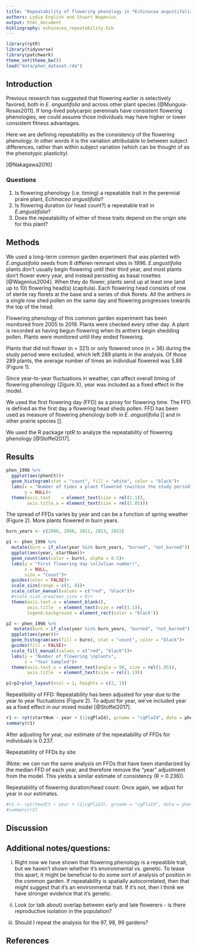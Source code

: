 ```yaml
---
title: "Repeatability of flowering phenology in *Echinacea angustifolia*"
authors: Lydia English and Stuart Wagenius
output: html_document
bibliography: echinacea_repeatability.bib
---
```


```r
library(rptR)
library(tidyverse)
library(patchwork)
theme_set(theme_bw())
load("data/phen_dataset.rda")
```

## Introduction

Previous research has suggested that flowering earlier is selectively favored, both in *E. angustifolia* and across other plant species [@Munguia-Rosas2011]. If long-lived polycarpic perennials have consistent flowering phenologies, we could assume those individuals may have higher or lower consistent fitness advantages. 

Here we are defining repeatability as the consistency of the flowering phenology. In other words it is the variation attributable to between subject differences, rather than within subject variation (which can be thought of as the phenotypic plasticity)

[@Nakagawa2010]

### Questions

  1. Is flowering phenology (i.e. timing) a repeatable trait in the perennial praire plant, *Echinacea angustifolia*?
  2. Is flowering duration (or head count?) a repeatable trait in *E.angustifolia*?
  3. Does the repeatability of either of these traits depend on the origin site for this plant?

## Methods

We used a long-term common garden experiment that was planted with *E.angustifolia* seeds from 8 differen remnant sites in 1996. *E.angustifolia* plants don't usually begin flowering until their third year, and most plants don't flower every year, and instead persisting as basal rosettes [@Wagenius2004].  When they do flower, plants send up at least one (and up to 10) flowering head(s) (capitula). Each flowering head consists of row of sterile ray florets at the base and a series of disk florets. All the anthers in a single row shed pollen on the same day and flowering progresses towards the top of the head. 

Flowering phenology of this common garden experiment has been monitored from 2005 to 2019. Plants were checked every other day. A plant is recorded as having begun flowering when its anthers begin shedding pollen. Plants were monitored until they ended flowering. 

Plants that did not flower (n = 321) or only flowered once (n = 36) during the study period were excluded, which left 289 plants in the analysis. Of those 289 plants, the average number of times an individual flowered was 5.88 (Figure 1).

Since year-to-year fluctuations in weather, can affect overall timing of flowering phenology (2igure X), year was included as a fixed effect in the model. 

We used the first flowering day (FFD) as a proxy for flowering time. The FFD is defined as the first day a flowering head sheds pollen. FFD has been used as measure of flowering phenology both in *E. angustifolia* [] and in other prairie species []. 

We used the R package rptR to analyze the repeatability of flowering phenology [@Stoffel2017].

## Results

```r

phen_1996 %>%
  ggplot(aes(phenCt))+
  geom_histogram(stat = "count", fill = "white", color = "black")+
  labs(x = "Number of times a plant flowered \nwithin the study period",
       y = NULL)+
  theme(axis.text    = element_text(size = rel(1.1)),
        axis.title.x = element_text(size = rel(1.05)))

```

The spread of FFDs varies by year and can be a function of spring weather (Figure 2). More plants flowered in burn years. 

```r

burn_years <- c(2006, 2008, 2011, 2013, 2015)

p1 <- phen_1996 %>%
  mutate(burn = if_else(year %in% burn_years, "burned", "not_burned")) %>%
  ggplot(aes(year, startNum))+
  geom_count(aes(color = burn), alpha = 0.5)+
  labs(y = "First flowering day \n(Julian number)",
       x = NULL, 
       size = "Count")+
  guides(color = FALSE)+
  scale_size(range = c(1, 8))+
  scale_color_manual(values = c("red", "black"))+
  #scale_size_area(max_size = 8)+
  theme(axis.text.x = element_blank(),
        axis.title  = element_text(size = rel(1.1)),
        legend.background = element_rect(color = "black"))

p2 <- phen_1996 %>%
   mutate(burn = if_else(year %in% burn_years, "burned", "not_burned")) %>%
  ggplot(aes(year))+
  geom_histogram(aes(fill = burn), stat = "count", color = "black")+
  guides(fill = FALSE)+
  scale_fill_manual(values = c("red", "black"))+
  labs(y = "Number of flowering \nplants",
       x = "Year Sampled")+
  theme(axis.text.x = element_text(angle = 90, size = rel(1.05)),
        axis.title  = element_text(size = rel(1.1)))

p1+p2+plot_layout(ncol = 1, heights = c(2, 1))
```

  Repeatibility of FFD: Repeatability has been adjusted for year due to the year to year fluctuations (Figure 2). To adjust for year, we've included year as a fixed effect in our mixed model [@Stoffel2017]. 

```r
r1 <- rpt(startNum ~ year + (1|cgPlaId), grname = "cgPlaId", data = phen_1996, datatype = "Gaussian", nboot = 0, npermut = 0, parallel = TRUE)
summary(r1)
```

After adjusting for year, our estimate of the repeatability of FFDs for individuals is 0.237.

Repeatability of FFDs by site:

(Note: we can run the same analysis on FFDs that have been standarized by the median FFD of each year, and therefore remove the "year" adjustment from the model. This yields a similar estimate of consistency (R = 0.236)). 

Repeatability of flowering duration/head count: Once again, we adjust for year in our estimates. 

```r
#r2 <- rpt(headCt ~ year + (1|cgPlaId), grname = "cgPlaId", data = phen_1996, datatype = #"Poisson", nboot = 0, npermut = 0, parallel = TRUE)
#summary(r2)
```


## Discussion


## Additional notes/questions:

i. Right now we have shown that flowering phenology is a repeatible trait, but we haven't shown whether it's environmental vs. genetic. To tease this apart, it might be beneficial to do some sort of analysis of position in the common garden. If repeatability is spatially autocorrelated, then that might suggest that it's an environmental trait. If it's not, then I think we have stronger evidence that it's genetic. 

ii. Look (or talk about) overlap between early and late flowerers - is there reproductive isolation in the population?

iii. Should I repeat the analysis for the 97, 98, 99 gardens?

## References